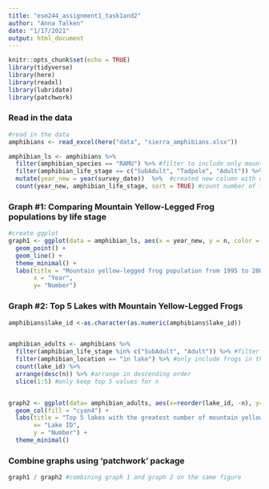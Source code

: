 ```yaml
---
title: "esm244_assignment1_task1and2"
author: "Anna Talken"
date: "1/17/2021"
output: html_document
---
```


```r
knitr::opts_chunk$set(echo = TRUE)
library(tidyverse)
library(here)
library(readxl)
library(lubridate)
library(patchwork)
```

### Read in the data
```r
#read in the data
amphibians <- read_excel(here("data", "sierra_amphibians.xlsx"))

amphibian_ls <- amphibians %>% 
  filter(amphibian_species == "RAMU") %>% #filter to include only mountain yellow-legged frog
  filter(amphibian_life_stage == c("SubAdult", "Tadpole", "Adult")) %>% 
  mutate(year_new = year(survey_date))  %>%  #created new column with only year
  count(year_new, amphibian_life_stage, sort = TRUE) #count number of frogs by year and life stage

```

### Graph #1: Comparing Mountain Yellow-Legged Frog populations by life stage
```r
#create ggplot
graph1 <- ggplot(data = amphibian_ls, aes(x = year_new, y = n, color = amphibian_life_stage)) +
  geom_point() +
  geom_line() +
  theme_minimal() +
  labs(title = "Mountain yellow-legged frog population from 1995 to 2002",
       x = "Year",
       y= "Number")
```

### Graph #2: Top 5 Lakes with Mountain Yellow-Legged Frogs

```r

amphibians$lake_id <-as.character(as.numeric(amphibians$lake_id))


amphibian_adults <- amphibians %>% 
  filter(amphibian_life_stage %in% c("SubAdult", "Adult")) %>% #filter to include only Adult and SubAdult frogs
  filter(amphibian_location == "in lake") %>% #only include frogs in the lake
  count(lake_id) %>% 
  arrange(desc(n)) %>% #arrange in descending order
  slice(1:5) #only keep top 5 values for n


graph2 <- ggplot(data= amphibian_adults, aes(x=reorder(lake_id, -n), y=n)) +
  geom_col(fill = "cyan4") +
  labs(title = "Top 5 lakes with the greatest number of mountain yellow-legged frogs", 
       x= "Lake ID",
       y = "Number") +
  theme_minimal() 

```
### Combine graphs using 'patchwork' package

```r
graph1 / graph2 #combining graph 1 and graph 2 on the same figure

```
























